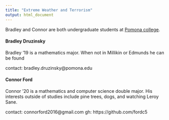 ```yaml
---
title: "Extreme Weather and Terrorism"
output: html_document
---
```


Bradley and Connor are both undergraduate students at [Pomona college](https://www.pomona.edu/).

#### Bradley Druzinsky

Bradley '19 is a mathematics major.  When not in Millikin or Edmunds he can be found

contact: bradley.druzinsky@pomona.edu


#### Connor Ford

Connor '20 is a mathematics and computer science double major. His interests outside of studies include pine trees, dogs, and watching Leroy Sane.

contact: connorford2016@gmail.com
gh: https://github.com/fordc5

